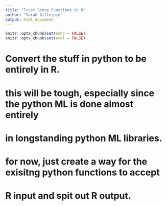 ```yaml
---
title: "Trust Score Functions in R"
author: "Sarah Gillespie"
output: html_document
---
```


```r
knitr::opts_chunk$set(echo = FALSE)
knitr::opts_chunk$set(eval = FALSE)

```
# Convert the stuff in python to be entirely in R.
# this will be tough, especially since the python ML is done almost entirely
# in longstanding python ML libraries.

# for now, just create a way for the exisitng python functions to accept
# R input and spit out R output.